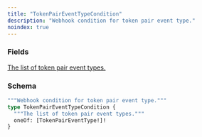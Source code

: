 ```yaml
---
title: "TokenPairEventTypeCondition"
description: "Webhook condition for token pair event type."
noindex: true
---
```


### Fields

<a href="/api-reference/types/tokenpaireventtype">
  <ResponseField name="oneOf" type="[TokenPairEventType!]!" required>
    The list of token pair event types.
  </ResponseField>
</a>

### Schema


```graphql 
"""Webhook condition for token pair event type."""
type TokenPairEventTypeCondition {
  """The list of token pair event types."""
  oneOf: [TokenPairEventType!]!
}
```
